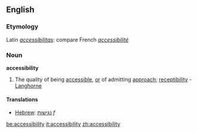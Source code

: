 ==English==

===Etymology===
Latin ''[[accessibilitas]]'': compare French ''[[accessibilité]]''

===Noun===
'''accessibility'''
#The quality of being [[accessible]], [[or]] of admitting [[approach]]; [[receptibility]] - [[Langhorne]]

====Translations====
*[[Hebrew]]: [[נגישות]] ''f''

[[be:accessibility]]
[[it:accessibility]]
[[zh:accessibility]]
